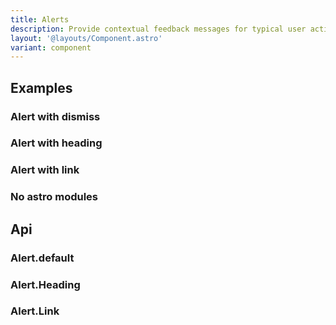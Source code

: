 ```yaml
---
title: Alerts
description: Provide contextual feedback messages for typical user actions. An example with a close button has been provided.
layout: '@layouts/Component.astro'
variant: component
---
```


## Examples

### Alert with dismiss

<Example>
  <Dismiss slot="component" />
  <Fragment slot="code" set:html={rawDismiss} />
</Example>

### Alert with heading

<Example>
  <Heading slot="component" />
  <Fragment slot="code" set:html={rawHeading} />
</Example>

### Alert with link

<Example>
  <Link slot="component" />
  <Fragment slot="code" set:html={rawLink} />
</Example>

### No astro modules

<Example>
  <ManualDismiss slot="component" />
  <Fragment slot="code" set:html={rawManualDismiss} />
</Example>

## Api

### Alert.default

### Alert.Heading

### Alert.Link

